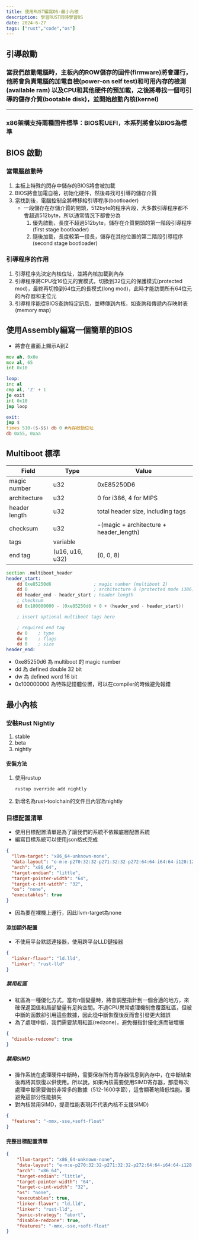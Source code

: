 ```yaml
---
title: 使用RUST編寫OS-最小內核
description: 學習RUST同時學習OS
date: 2024-6-27
tags: ["rust","code","os"]
---
```


## 引導啟動

### 當我們啟動電腦時，主板內的ROW儲存的固件(firmware)將會運行，他將會負責電腦的加電自檢(power-on self test)和可用內存的檢測(available ram) 以及CPU和其他硬件的預加載，之後將尋找一個可引導的儲存介質(bootable disk)，並開始啟動內核(kernel)

---

### x86架構支持兩種固件標準：BIOS和UEFI，本系列將會以BIOS為標準

## BIOS 啟動

### 當電腦啟動時
1. 主板上特殊的閃存中儲存的BIOS將會被加載
2. BIOS將會加電自檢，初始化硬件，然後尋找可引導的儲存介質
3. 當找到後，電腦控制全將轉移給引導程序(bootloader)
   - 一段儲存在存儲介質的開頭，512byte的程序片段，大多數引導程序都不會超過512byte，所以通常情況下都會分為
     1. 優先啟動，長度不超過512byte，儲存在介質開頭的第一階段引導程序(first stage bootloader)
     2. 隨後加載，長度較第一段長，儲存在其他位置的第二階段引導程序(second stage bootloader)

### 引導程序的作用
1. 引導程序先決定內核位址，並將內核加載到內存
2. 引導程序將CPU從16位元的實模式，切換到32位元的保護模式(protected mod)，最終再切換到64位元的長模式(long mod)，此時才能訪問所有64位元的內存器和主位元
3. 引導程序能從BIOS查詢特定訊息，並轉傳到內核，如查詢和傳遞內存映射表 (memory map)

## 使用Assembly編寫一個簡單的BIOS
- 將會在畫面上顯示A到Z
```asm
mov ah, 0x0e
mov al, 65
int 0x10

loop:
inc al
cmp al, 'Z' + 1
je exit
int 0x10
jmp loop

exit:
jmp $
times 510-($-$$) db 0 #內存啟動位址
db 0x55, 0xaa

```

## Multiboot 標準

| Field         | Type            | Value                                   | 
|---------------|-----------------|-----------------------------------------|
| magic number  | u32             | 0xE85250D6                              |
| architecture  | u32             | 0 for i386, 4 for MIPS                  | 
| header length | u32             | total header size, including tags       |
| checksum      | u32             | -(magic + architecture + header_length) |
| tags          | variable        |                                         |
| end tag       | (u16, u16, u32) | (0, 0, 8)                               | 


```asm
section .multiboot_header
header_start:
    dd 0xe85250d6                ; magic number (multiboot 2)
    dd 0                         ; architecture 0 (protected mode i386)
    dd header_end - header_start ; header length
    ; checksum
    dd 0x100000000 - (0xe85250d6 + 0 + (header_end - header_start))

    ; insert optional multiboot tags here

    ; required end tag
    dw 0    ; type
    dw 0    ; flags
    dd 8    ; size
header_end:
```
- 0xe85250d6 為 multiboot 的 magic number
- dd 為 defined double 32 bit
- dw 為 defined word 16 bit
- 0x100000000 為特殊記憶體位置，可以在compiler的時候避免報錯
## 最小內核

### 安裝Rust Nightly
1. stable
2. beta
3. nightly

#### 安裝方法
1. 使用rustup
    ```bash
    rustup override add nightly
    ```
2. 新增名為rust-toolchain的文件且內容為nightly

### 目標配置清單
- 使用目標配置清單是為了讓我們的系統不依賴底層配置系統
- 編寫目標系統可以使用json格式完成
```json
{
  "llvm-target": "x86_64-unknown-none",
  "data-layout": "e-m:e-p270:32:32-p271:32:32-p272:64:64-i64:64-i128:128-f80:128-n8:16:32:64-S128",
  "arch": "x86_64",
  "target-endian": "little",
  "target-pointer-width": "64",
  "target-c-int-width": "32",
  "os": "none",
  "executables": true
}
```
- 因為要在裸機上運行，因此llvm-target為none

#### 添加額外配置
- 不使用平台默認連接器，使用跨平台LLD鏈接器
```json
{
  "linker-flavor": "ld.lld",
  "linker": "rust-lld"
}
```
##### 禁用紅區
- 紅區為一種優化方式，當有n個變量時，將會調整指針到一個合適的地方，來確保返回值和局部變量有足夠空間。不過CPU異常處理機制會覆蓋紅區，但被中斷的函數卻引用這些數據，因此從中斷恢復後反而會引發更大錯誤
- 為了處理中斷，我們需要禁用紅區(redzone)，避免榐指針優化進而破壞榐
```json
{
  "disable-redzone": true
}
```

##### 禁用SIMD
- 操作系統在處理硬件中斷時，需要保存所有寄存器信息到內存中，在中斷結束後再將其恢復以供使用。所以說，如果內核需要使用SIMD寄存器，那麼每次處理中斷需要備份非常多的數據（512-1600字節），這會顯著地降低性能。要避免這部分性能損失
- 對內核禁用SIMD，提高性能表現(不代表內核不支援SIMD)
```json
{
  "features": "-mmx,-sse,+soft-float"
}
```


#### 完整目標配置清單
```json
{
    "llvm-target": "x86_64-unknown-none",
    "data-layout": "e-m:e-p270:32:32-p271:32:32-p272:64:64-i64:64-i128:128-f80:128-n8:16:32:64-S128",
    "arch": "x86_64",
    "target-endian": "little",
    "target-pointer-width": "64",
    "target-c-int-width": "32",
    "os": "none",
    "executables": true,
    "linker-flavor": "ld.lld",
    "linker": "rust-lld",
    "panic-strategy": "abort",
    "disable-redzone": true,
    "features": "-mmx,-sse,+soft-float"
}
```
